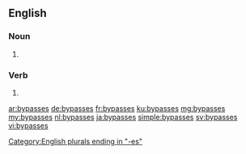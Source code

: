 ==English==

===Noun===
{{head|en|plural}}

# {{plural of|bypass|lang=en}}

===Verb===
{{head|en}}

# {{en-third-person singular of|bypass}}

[[Category:English plurals ending in "-es"]]

[[ar:bypasses]]
[[de:bypasses]]
[[fr:bypasses]]
[[ku:bypasses]]
[[mg:bypasses]]
[[my:bypasses]]
[[nl:bypasses]]
[[ja:bypasses]]
[[simple:bypasses]]
[[sv:bypasses]]
[[vi:bypasses]]